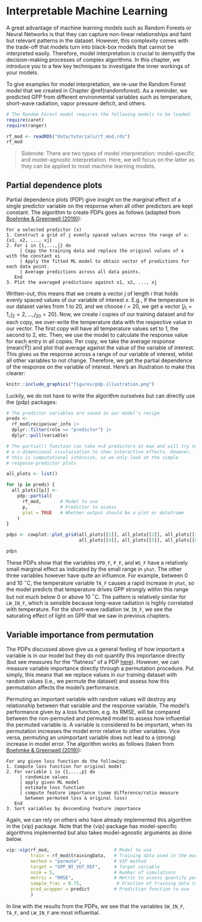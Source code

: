 # Interpretable Machine Learning {#interpretableml}

A great advantage of machine learning models such as Random Forests or Neural Networks is that they can capture non-linear relationships and faint but relevant patterns in the dataset. However, this complexity comes with the trade-off that models turn into black-box models that cannot be interpreted easily. Therefore, model interpretation is crucial to demystify the decision-making processes of complex algorithms. In this chapter, we introduce you to a few key techniques to investigate the inner workings of your models.

To give examples for model interpretation, we re-use the Random Forest model that we created in Chapter \@ref(randomforest). As a reminder, we predicted GPP from different environmental variables such as temperature, short-wave radiation, vapor pressure deficit, and others.

```r
# The Random Forest model requires the following models to be loaded:
require(caret)
require(ranger)

rf_mod <- readRDS("data/tutorials/rf_mod.rds")
rf_mod
```

> Sidenote: There are two types of model interpretation: model-specific and model-agnostic interpretation. Here, we will focus on the latter as they can be applied to most machine learning models.

## Partial dependence plots

Partial dependence plots (PDP) give insight on the marginal effect of a single predictor variable on the response when all other predictors are kept constant. The algorithm to create PDPs goes as follows (adapted from [Boehmke & Greenwell (2019)](https://bradleyboehmke.github.io/HOML/iml.html#partial-dependence)):

```         
For a selected predictor (x)
1. Construct a grid of j evenly spaced values across the range of x: {x1, x2, ..., xj}
2. For i in {1,...,j} do
     | Copy the training data and replace the original values of x with the constant xi
     | Apply the fitted ML model to obtain vector of predictions for each data point.
     | Average predictions across all data points.
   End
3. Plot the averaged predictions against x1, x2, ..., xj
```

Written-out, this means that we create a vector $j$ of length $i$ that holds evenly spaced values of our variable of interest $x$. E.g., if the temperature in our dataset varies from 1 to 20, and we choose $i=20$, we get a vector $[j_1 = 1, j_2 =2, ..., j_{20} = 20 ]$. Now, we create $i$ copies of our training dataset and for each copy, we over-write the temperature data with the respective value in our vector. The first copy will have all temperature values set to 1, the second to 2, etc. Then, we use the model to calculate the response value for each entry in all copies. Per copy, we take the average response ($\text{mean}(\hat{Y})$) and plot that average against the value of the variable of interest. This gives us the response across a range of our variable of interest, whilst all other variables to not change. Therefore, we get the partial dependence of the response on the variable of interest. Here's an illustration to make this clearer:

```r
knitr::include_graphics("figures/pdp-illustration.png")
```

Luckily, we do not have to write the algorithm ourselves but can directly use the {pdp} packages:

```r
# The predictor variables are saved in our model's recipe
preds <- 
  rf_mod$recipe$var_info |> 
  dplyr::filter(role == "predictor") |> 
  dplyr::pull(variable)

# The partial() function can take n=3 predictors at max and will try to create
# a n-dimensional visulaisation to show interactive effects. However, 
# this is computational intensive, so we only look at the simple 
# response-predictor plots

all_plots <- list()

for (p in preds) {
  all_plots[[p]] <-
    pdp::partial(
      rf_mod,       # Model to use
      p,            # Predictor to assess
      plot = TRUE   # Whether output should be a plot or dataframe
    )
}

pdps <- cowplot::plot_grid(all_plots[[1]], all_plots[[2]], all_plots[[3]], 
                           all_plots[[4]], all_plots[[5]], all_plots[[6]])

pdps
```

These PDPs show that the variables `VPD_F`, `P_F`, and `WS_F` have a relatively small marginal effect as indicated by the small range in `yhat`. The other three variables however have quite an influence. For example, between 0 and 10 $^\circ$C, the temperature variable `TA_F` causes a rapid increase in `yhat`, so the model predicts that temperature drives GPP strongly within this range but not much below 0 or above 10 $^\circ$C. The pattern is relatively similar for `LW_IN_F`, which is sensible because long-wave radiation is highly correlated with temperature. For the short-wave radiation `SW_IN_F`, we see the saturating effect of light on GPP that we saw in previous chapters.

<!--#  TODO: Why does VPD have no negative effect on GPP at high values? Maybe this could be discussed in terms of a model not necessarily being able to capture physical processes.-->

<!--# Should we include ICE? -->

## Variable importance from permutation

The PDPs discussed above give us a general feeling of how important a variable is in our model but they do not quantify this importance directly (but see measures for the "flatness" of a PDP [here](https://arxiv.org/abs/1805.04755)). However, we can measure variable importance directly through a permutation procedure. Put simply, this means that we replace values in our training dataset with random values (i.e., we permute the dataset) and assess how this permutation affects the model's performance.

Permuting an important variable with random values will destroy any relationship between that variable and the response variable. The model's performance given by a loss function, e.g. its RMSE, will be compared between the non-permuted and permuted model to assess how influential the permuted variable is. A variable is considered to be important, when its permutation increases the model error relative to other variables. Vice versa, permuting an unimportant variable does not lead to a (strong) increase in model error. The algorithm works as follows (taken from [Boehmke & Greenwell (2019)](https://bradleyboehmke.github.io/HOML/iml.html#partial-dependence)):

```         
For any given loss function do the following:
1. Compute loss function for original model
2. For variable i in {1,...,p} do
     | randomize values
     | apply given ML model
     | estimate loss function
     | compute feature importance (some difference/ratio measure 
       between permuted loss & original loss)
   End
3. Sort variables by descending feature importance
```

Again, we can rely on others who have already implemented this algorithm in the {vip} package. Note that the {vip} package has model-specific algorithms implemented but also takes model-agnostic arguments as done below.

```r
vip::vip(rf_mod,                        # Model to use
         train = rf_mod$trainingData,   # Training data used in the model
         method = "permute",            # VIP method
         target = "GPP_NT_VUT_REF",     # Target variable
         nsim = 5,                      # Number of simulations
         metric = "RMSE",               # Metric to assess quantify permutation
         sample_frac = 0.75,             # Fraction of training data to use
         pred_wrapper = predict         # Prediction function to use
         )
```

In line with the results from the PDPs, we see that the variables `SW_IN_F`, `TA_F`, and `LW_IN_F` are most influential.
